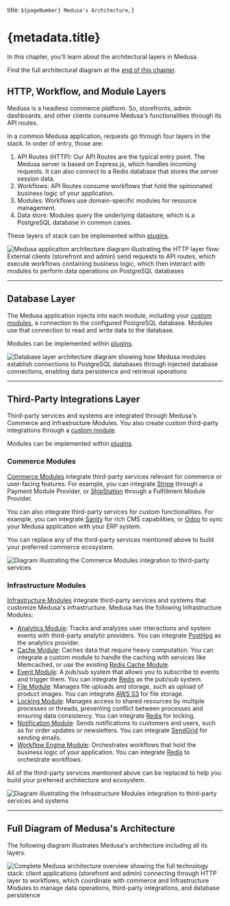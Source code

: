   title: `${pageNumber} Medusa's Architecture`,
}

# {metadata.title}

In this chapter, you'll learn about the architectural layers in Medusa.

<Note title="Tip">

Find the full architectural diagram at the [end of this chapter](#full-diagram-of-medusas-architecture).

</Note>

## HTTP, Workflow, and Module Layers

Medusa is a headless commerce platform. So, storefronts, admin dashboards, and other clients consume Medusa's functionalities through its API routes.

In a common Medusa application, requests go through four layers in the stack. In order of entry, those are:

1. API Routes (HTTP): Our API Routes are the typical entry point. The Medusa server is based on Express.js, which handles incoming requests. It can also connect to a Redis database that stores the server session data.
2. Workflows: API Routes consume workflows that hold the opinionated business logic of your application.
3. Modules: Workflows use domain-specific modules for resource management.
3. Data store: Modules query the underlying datastore, which is a PostgreSQL database in common cases.

<Note>

These layers of stack can be implemented within [plugins](../../fundamentals/plugins/page.mdx).

</Note>

![Medusa application architecture diagram illustrating the HTTP layer flow: External clients (storefront and admin) send requests to API routes, which execute workflows containing business logic, which then interact with modules to perform data operations on PostgreSQL databases](https://res.cloudinary.com/dza7lstvk/image/upload/v1727175296/Medusa%20Book/http-layer_sroafr.jpg)

---

## Database Layer

The Medusa application injects into each module, including your [custom modules](../../fundamentals/modules/page.mdx), a connection to the configured PostgreSQL database. Modules use that connection to read and write data to the database.

<Note>

Modules can be implemented within [plugins](../../fundamentals/plugins/page.mdx).

</Note>

![Database layer architecture diagram showing how Medusa modules establish connections to PostgreSQL databases through injected database connections, enabling data persistence and retrieval operations](https://res.cloudinary.com/dza7lstvk/image/upload/v1727175379/Medusa%20Book/db-layer_pi7tix.jpg)

---

## Third-Party Integrations Layer

Third-party services and systems are integrated through Medusa's Commerce and Infrastructure Modules. You also create custom third-party integrations through a [custom module](../../fundamentals/modules/page.mdx).

<Note>

Modules can be implemented within [plugins](../../fundamentals/plugins/page.mdx).

</Note>

### Commerce Modules

[Commerce Modules](!resources!/commerce-modules) integrate third-party services relevant for commerce or user-facing features. For example, you can integrate [Stripe](!resources!/commerce-modules/payment/payment-provider/stripe) through a Payment Module Provider, or [ShipStation](!resources!/integrations/guides/shipstation) through a Fulfillment Module Provider.

You can also integrate third-party services for custom functionalities. For example, you can integrate [Sanity](!resources!/integrations/guides/sanity) for rich CMS capabilities, or [Odoo](!resources!/recipes/erp/odoo) to sync your Medusa application with your ERP system.

You can replace any of the third-party services mentioned above to build your preferred commerce ecosystem.

![Diagram illustrating the Commerce Modules integration to third-party services](https://res.cloudinary.com/dza7lstvk/image/upload/v1727175357/Medusa%20Book/service-commerce_qcbdsl.jpg)

### Infrastructure Modules

[Infrastructure Modules](!resources!/infrastructure-modules) integrate third-party services and systems that customize Medusa's infrastructure. Medusa has the following Infrastructure Modules:

- [Analytics Module](!resources!/infrastructure-modules/analytics): Tracks and analyzes user interactions and system events with third-party analytic providers. You can integrate [PostHog](!resources!/infrastructure-modules/analytics/posthog) as the analytics provider.
- [Cache Module](!resources!/infrastructure-modules/cache): Caches data that require heavy computation. You can integrate a custom module to handle the caching with services like Memcached, or use the existing [Redis Cache Module](!resources!/infrastructure-modules/cache/redis).
- [Event Module](!resources!/infrastructure-modules/event): A pub/sub system that allows you to subscribe to events and trigger them. You can integrate [Redis](!resources!/infrastructure-modules/event/redis) as the pub/sub system.
- [File Module](!resources!/infrastructure-modules/file): Manages file uploads and storage, such as upload of product images. You can integrate [AWS S3](!resources!/infrastructure-modules/file/s3) for file storage.
- [Locking Module](!resources!/infrastructure-modules/locking): Manages access to shared resources by multiple processes or threads, preventing conflict between processes and ensuring data consistency. You can integrate [Redis](!resources!/infrastructure-modules/locking/redis) for locking.
- [Notification Module](!resources!/infrastructure-modules/notification): Sends notifications to customers and users, such as for order updates or newsletters. You can integrate [SendGrid](!resources!/infrastructure-modules/notification/sendgrid) for sending emails.
- [Workflow Engine Module](!resources!/infrastructure-modules/workflow-engine): Orchestrates workflows that hold the business logic of your application. You can integrate [Redis](!resources!/infrastructure-modules/workflow-engine/redis) to orchestrate workflows.

All of the third-party services mentioned above can be replaced to help you build your preferred architecture and ecosystem.

![Diagram illustrating the Infrastructure Modules integration to third-party services and systems](https://res.cloudinary.com/dza7lstvk/image/upload/v1727175342/Medusa%20Book/service-arch_ozvryw.jpg)

---

## Full Diagram of Medusa's Architecture

The following diagram illustrates Medusa's architecture including all its layers.

![Complete Medusa architecture overview showing the full technology stack: client applications (storefront and admin) connecting through HTTP layer to workflows, which coordinate with commerce and Infrastructure Modules to manage data operations, third-party integrations, and database persistence](https://res.cloudinary.com/dza7lstvk/image/upload/v1727174897/Medusa%20Book/architectural-diagram-full.jpg)
